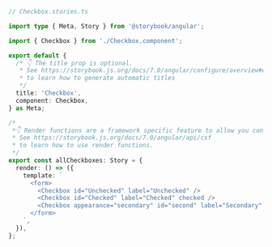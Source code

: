 ```ts
// Checkbox.stories.ts

import type { Meta, Story } from '@storybook/angular';

import { Checkbox } from './Checkbox.component';

export default {
  /* 👇 The title prop is optional.
   * See https://storybook.js.org/docs/7.0/angular/configure/overview#configure-story-loading
   * to learn how to generate automatic titles
   */
  title: 'Checkbox',
  component: Checkbox,
} as Meta;

/*
 *👇 Render functions are a framework specific feature to allow you control on how the component renders.
 * See https://storybook.js.org/docs/7.0/angular/api/csf
 * to learn how to use render functions.
 */
export const allCheckboxes: Story = {
  render: () => ({
    template: `
      <form>
        <Checkbox id="Unchecked" label="Unchecked" />
        <Checkbox id="Checked" label="Checked" checked />
        <Checkbox appearance="secondary" id="second" label="Secondary" checked />
      </form>
    `,
  }),
};
```